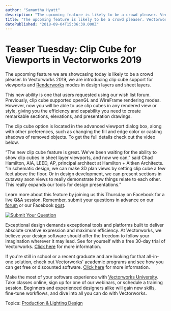 ```yaml
---
author: "Samantha Hyatt"
description: "The upcoming feature is likely to be a crowd pleaser. Vectorworks 2019 introduces clip cube support for viewports and Renderworks modes. "
title: "The upcoming feature is likely to be a crowd pleaser. Vectorworks 2019 introduces clip cube support for viewports and Renderworks modes. " 
datePublished: "2018-09-04T15:36:39.000Z"
---
```

# Teaser Tuesday: Clip Cube for Viewports in Vectorworks 2019

The upcoming feature we are showcasing today is likely to be a crowd pleaser. In Vectorworks 2019, we are introducing clip cube support for viewports and [Renderworks](https://www.vectorworks.net/products/features/renderworks?utm%5Fcampaign=blog&utm%5Fsource=intext&utm%5Fmedium=planetvectorworks&utm%5Fcontent=teasertuesday090318) modes in design layers and sheet layers.

This new ability is one that users requested using our wish list forum. Previously, clip cube supported openGL and WireFrame rendering modes. However, now you will be able to use clip cubes in any rendered view or style, giving you the efficiency and capability you need to create remarkable sections, elevations, and presentation drawings. 

The clip cube option is located in the advanced viewport dialog box, along with other preferences, such as changing the fill and edge color or casting shadows of removed objects. To get the full details check out the video below.

“The new clip cube feature is great. We’ve been waiting for the ability to show clip cubes in sheet layer viewports, and now we can," said Chad Hamilton, AIA, LEED, AP, principal architect at Hamilton + Aitken Architects. “In schematic design, we can make 3D plan views by setting clip cube a few feet above the floor. Or in design development, we can present sections in cutaway axon views to really demonstrate how things relate to each other. This really expands our tools for design presentations."

Learn more about this feature by joining us this Thursday on Facebook for a live Q&A session. Remember, submit your questions in advance on our [forum](https://forum.vectorworks.net/index.php?/topic/58160-teaser-tuesday-clip-cube-viewports-vectorworks-2019?utm%5Fcampaign=blog&utm%5Fsource=intext&utm%5Fmedium=planetvectorworks&utm%5Fcontent=teasertuesday090318) or our Facebook [post](https://business.facebook.com/Vectorworks/videos/332160914187993/?business%5Fid=1279554635400552).

[![Submit Your Question](https://no-cache.hubspot.com/cta/default/3018241/272a63fd-d989-4a58-a5fe-694f1e54d9a0.png)](https://cta-redirect.hubspot.com/cta/redirect/3018241/272a63fd-d989-4a58-a5fe-694f1e54d9a0) 

Exceptional design demands exceptional tools and platforms built to deliver absolute creative expression and maximum efficiency. At Vectorworks, we believe your design software should offer the freedom to follow your imagination wherever it may lead. See for yourself with a free 30-day trial of Vectorworks. [Click here](https://www.vectorworks.net/trial/form) for more information.

If you're still in school or a recent graduate and are looking for that all-in-one solution, check out Vectorworks' academic programs and see how you can get free or discounted software. [Click here](https://www.vectorworks.net/en-US/education) for more information.

Make the most of your software experience with [Vectorworks University](https://university.vectorworks.net/). Take classes online, sign up for one of our webinars, or schedule a training session. Beginners and experienced designers alike will gain new skills, fine-tune workflows, and dive into all you can do with Vectorworks. 

 Topics: [Production & Lighting Design](https://blog.vectorworks.net/topic/production-lighting-design) 

 